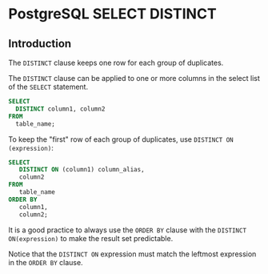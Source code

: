 # PostgreSQL SELECT DISTINCT

## Introduction

The `DISTINCT` clause keeps one row for each group of duplicates. 

The `DISTINCT` clause can be applied to one or more columns in the select list of the `SELECT` statement.

```sql
SELECT
  DISTINCT column1, column2
FROM
  table_name;
```

To keep the "first" row of each group of duplicates, use `DISTINCT ON (expression)`:

```sql
SELECT
   DISTINCT ON (column1) column_alias,
   column2
FROM
   table_name
ORDER BY
   column1,
   column2;
```

It is a good practice to always use the `ORDER BY` clause with the `DISTINCT ON(expression)` to make the result set predictable.

Notice that the `DISTINCT ON` expression must match the leftmost expression in the `ORDER BY` clause.